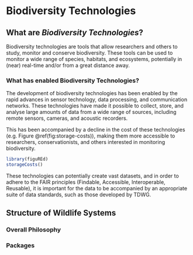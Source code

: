 # Biodiversity Technologies 

## What are _Biodiversity Technologies_?

Biodiversity technologies are tools that allow researchers and others to study, monitor and
conserve biodiversity. These tools can be used to monitor a wide range of species, habitats, and ecosystems, potentially in (near) real-time and/or from a great distance away.

### What has enabled Biodiversity Technologies?

The development of biodiversity technologies has been enabled by the rapid advances in sensor technology, data processing, and communication networks. These technologies have made it possible to collect, store, and analyse large amounts of data from a wide range of sources, including remote sensors, cameras, and acoustic recorders.

This has been accompanied by a decline in the cost of these technologies (e.g. Figure  \@ref(fig:storage-costs)), making them more accessible to researchers, conservationists, and others interested in monitoring biodiversity.

```r
library(figuREd)
storageCosts()
``` 

These technologies can potentially create vast datasets, and in order to adhere to the FAIR principles (Findable, Accessible, Interoperable, Reusable), it is important for the data to be accompanied by an appropriate suite of data standards, such as those developed by TDWG.

## Structure of Wildlife Systems

### Overall Philosophy

### Packages
